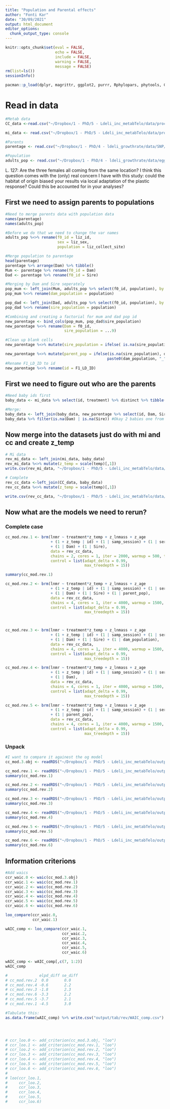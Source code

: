 ```yaml
---
title: "Population and Parental effects"
author: "Fonti Kar"
date: "30/09/2021"
output: html_document
editor_options: 
  chunk_output_type: console
---
```


```r
knitr::opts_chunk$set(eval = FALSE,
                      echo = FALSE, 
                      include = FALSE, 
                      warning = FALSE,
                      message = FALSE)
rm(list=ls())
sessionInfo()

pacman::p_load(dplyr, magrittr, ggplot2, purrr, Rphylopars, phytools, GGally, mice, janitor, patchwork, GGally, psych, brms, mi, pander,latex2exp, stringr, tidybayes, bayestestR)
```

# Read in data

```r
#Metab data
CC_data <-read.csv("~/Dropbox/1 - PhD/5 - Ldeli_inc_metabTelo/data/processed/CC_Long_Tinc_MR.csv", stringsAsFactors = F)

mi_data <- read.csv("~/Dropbox/1 - PhD/5 - Ldeli_inc_metabTelo/data/processed/Long_Tinc_MR_MI.csv", stringsAsFactors = F)

#Parents
parentage <- read.csv("~/Dropbox/1 - PhD/4 - ldeli_growthrate/data/SNP/Wide_Parentage_ID_assigned.csv", stringsAsFactors = F)

#Population
adults_pop <- read.csv("~/Dropbox/1 - PhD/4 - ldeli_growthrate/data/egg_lizard/adult_data.csv", stringsAsFactors = F)
```

L. 127: Are the three females all coming from the same location? I think this question comes with the (only) real concern I have with this study: could the habitat of origin biased your results via local adaptation of the plastic response? Could this be accounted for in your analyses?

## First we need to assign parents to populations

```r
#Need to merge parents data with population data
names(parentage)
names(adults_pop)

#Before we do that we need to change the var names
adults_pop %<>% rename(f0_id = liz_id,
                       sex = liz_sex,
                       population = liz_collect_site)

#Merge population to parentage
head(parentage)
parentage %>% arrange(Dam) %>% tibble()
Mum <- parentage %>% rename(f0_id = Dam)
Dad <- parentage %>% rename(f0_id = Sire)

#Merging by Dam and Sire seperately
pop_mum <- left_join(Mum, adults_pop %>% select(f0_id, population), by = "f0_id")
pop_mum %<>% rename(dam_population = population)

pop_dad <- left_join(Dad, adults_pop %>% select(f0_id, population), by = "f0_id")
pop_dad %<>% rename(sire_population = population)

#Combining and creating a factorial for mum and dad pop id
new_parentage <- bind_cols(pop_mum, pop_dad$sire_population)
new_parentage %<>% rename(Dam = f0_id,
                          sire_population = ...9)

#Clean up blank cells
new_parentage %<>% mutate(sire_population = ifelse( is.na(sire_population) | sire_population == "", NA, sire_population) )

new_parentage %<>% mutate(parent_pop = ifelse(is.na(sire_population), dam_population,
                                             paste0(dam_population, "_" , sire_population)))
#Rename F1_LD_ID to id
new_parentage %<>% rename(id = F1_LD_ID)
```

## First we need to figure out who are the parents

```r
#Need baby ids first
baby_data <- mi_data %>% select(id, treatment) %>% distinct %>% tibble()

#Merge:
baby_data <- left_join(baby_data, new_parentage %>% select(id, Dam, Sire, dam_population:parent_pop), by = "id")
baby_data %>% filter(is.na(Dam) | is.na(Sire)) #Okay 2 babies one from each treatment we can't assign thats all good, exclude thems
```

## Now merge into the datasets just do with mi and cc and create z_temp

```r
# Mi data
rev_mi_data <- left_join(mi_data, baby_data)
rev_mi_data %<>% mutate(z_temp = scale(temp)[,1])
write.csv(rev_mi_data, "~/Dropbox/1 - PhD/5 - Ldeli_inc_metabTelo/data/processed/revision_mi.csv")

# Complete
rev_cc_data <-left_join(CC_data, baby_data)
rev_cc_data %<>% mutate(z_temp = scale(temp)[,1])

write.csv(rev_cc_data, "~/Dropbox/1 - PhD/5 - Ldeli_inc_metabTelo/data/processed/revision_complete.csv")
```

## Now what are the models we need to rerun?

### Complete case

```r
cc_mod.rev.1 <- brm(lnmr ~ treatment*z_temp + z_lnmass + z_age 
                    + (1 + z_temp | id) + (1 | samp_session) + (1 | series_temp) 
                    + (1 | Dam) + (1 | Sire),
                    data = rev_cc_data, 
                    chains = 2, cores = 1, iter = 2000, warmup = 500, thin = 5,
                    control = list(adapt_delta = 0.99, 
                                   max_treedepth = 15))

summary(cc_mod.rev.1)

cc_mod.rev.2 <- brm(lnmr ~ treatment*z_temp + z_lnmass + z_age 
                    + (1 + z_temp | id) + (1 | samp_session) + (1 | series_temp) 
                    + (1 | Dam) + (1 | Sire) + (1 | parent_pop),
                    data = rev_cc_data, 
                    chains = 4, cores = 1, iter = 4000, warmup = 1500, thin = 5,
                    control = list(adapt_delta = 0.99,
                                   max_treedepth = 15))



cc_mod.rev.3 <- brm(lnmr ~ treatment*z_temp + z_lnmass + z_age 
                    + (1 + z_temp | id) + (1 | samp_session) + (1 | series_temp) 
                    + (1 | Dam) + (1 | Sire) + (1 | dam_population),
                    data = rev_cc_data, 
                    chains = 4, cores = 1, iter = 4000, warmup = 1500, thin = 5,
                    control = list(adapt_delta = 0.99,
                                   max_treedepth = 15))

cc_mod.rev.4 <- brm(lnmr ~ treatment*z_temp + z_lnmass + z_age 
                    + (1 + z_temp | id) + (1 | samp_session) + (1 | series_temp) 
                    + (1 | Dam),
                    data = rev_cc_data, 
                    chains = 4, cores = 1, iter = 4000, warmup = 1500, thin = 5,
                    control = list(adapt_delta = 0.99,
                                   max_treedepth = 15))

cc_mod.rev.5 <- brm(lnmr ~ treatment*z_temp + z_lnmass + z_age 
                    + (1 + z_temp | id) + (1 | samp_session) + (1 | series_temp) 
                    + (1 | parent_pop),
                    data = rev_cc_data, 
                    chains = 4, cores = 1, iter = 4000, warmup = 1500, thin = 5,
                    control = list(adapt_delta = 0.99,
                                   max_treedepth = 15))
```

### Unpack

```r
#I want to compare it againest the og model
cc_mod.3.obj <- readRDS("~/Dropbox/1 - PhD/5 - Ldeli_inc_metabTelo/output/rds/cc_mod.z3.obj")

cc_mod.rev.1 <- readRDS("~/Dropbox/1 - PhD/5 - Ldeli_inc_metabTelo/output/rds/rev/cc_mod.rev.1")
summary(cc_mod.rev.1)

cc_mod.rev.2 <- readRDS("~/Dropbox/1 - PhD/5 - Ldeli_inc_metabTelo/output/rds/rev/cc_mod.rev.2")
summary(cc_mod.rev.2)

cc_mod.rev.3 <- readRDS("~/Dropbox/1 - PhD/5 - Ldeli_inc_metabTelo/output/rds/rev/cc_mod.rev.3")
summary(cc_mod.rev.3)

cc_mod.rev.4 <- readRDS("~/Dropbox/1 - PhD/5 - Ldeli_inc_metabTelo/output/rds/rev/cc_mod.rev.4")
summary(cc_mod.rev.4)

cc_mod.rev.5 <- readRDS("~/Dropbox/1 - PhD/5 - Ldeli_inc_metabTelo/output/rds/rev/cc_mod.rev.5")
summary(cc_mod.rev.5)

cc_mod.rev.6 <- readRDS("~/Dropbox/1 - PhD/5 - Ldeli_inc_metabTelo/output/rds/rev/cc_mod.rev.6")
summary(cc_mod.rev.6)
```

## Information criterions

```r

#Add waics
ccr_waic.0 <- waic(cc_mod.3.obj)
ccr_waic.1 <- waic(cc_mod.rev.1)
ccr_waic.2 <- waic(cc_mod.rev.2)
ccr_waic.3 <- waic(cc_mod.rev.3)
ccr_waic.4 <- waic(cc_mod.rev.4)
ccr_waic.5 <- waic(cc_mod.rev.5)
ccr_waic.6 <- waic(cc_mod.rev.6)

loo_compare(ccr_waic.0,
            ccr_waic.1)

wAIC_comp <- loo_compare(ccr_waic.1,
                         ccr_waic.2,
                         ccr_waic.3,
                         ccr_waic.4,
                         ccr_waic.5,
                         ccr_waic.6)

wAIC_comp <- wAIC_comp[,c(7, 1:2)]
wAIC_comp

#              elpd_diff se_diff
# cc_mod.rev.2  0.0       0.0   
# cc_mod.rev.4 -0.6       2.2   
# cc_mod.rev.3 -1.8       2.3   
# cc_mod.rev.6 -3.3       2.2   
# cc_mod.rev.5 -3.7       2.1   
# cc_mod.rev.1 -4.5       3.0 

#Tabulate this: 
as.data.frame(wAIC_comp) %>% write.csv("output/tab/rev/WAIC_comp.csv")




# ccr_loo.0 <- add_criterion(cc_mod.3.obj, "loo")
# ccr_loo.1 <- add_criterion(cc_mod.rev.1, "loo")
# ccr_loo.2 <- add_criterion(cc_mod.rev.2, "loo")
# ccr_loo.3 <- add_criterion(cc_mod.rev.3, "loo")
# ccr_loo.4 <- add_criterion(cc_mod.rev.4, "loo")
# ccr_loo.5 <- add_criterion(cc_mod.rev.5, "loo")
# ccr_loo.6 <- add_criterion(cc_mod.rev.6, "loo")
# 
# loo(ccr_loo.1,
#     ccr_loo.2,
#     ccr_loo.3,
#     ccr_loo.4,
#     ccr_loo.5,
#     ccr_loo.6)

```



